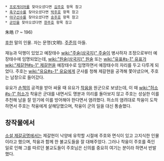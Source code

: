  * [[프로게이머]]를 찾아오셨다면 [[김주호]] 항목 참고
 * [[축구선수]]를 찾아오셨다면 [[박주호]] 항목 참고
 * [[야구선수]]를 찾아오셨다면 [[송주호]] 항목 참고
 * [[군인]]을 찾아오셨다면 [[한주호]] 항목 참고

朱皓
(? ~ 196)

[[후한]] 말의 인물. 자는 문명(文明). [[주준]]의 아들.

재능과 덕행이 있었고 예장태수 [[wiki:"주술(삼국지)" 주술]]이 병사하자 조정으로부터 예장태수에 임명되었는데, [[wiki:"원술(삼국지)" 원술]] 또는 [[wiki:"유표#s-1" 유표]]가 [[wiki:"제갈현#s-1" 제갈현]]을 예장태수로 임명하면서 예장태수의 자리를 두고 다투게 되었다. 주호는 [[wiki:"유요#s-1" 유요]]에게 군사를 청해 제갈현을 공격해 쫓아냈으며, 주호는 남창으로 들어갔다.

유요가 [[손책]]의 공격을 받아 싸울 때 유요가 [[착융]]을 원군으로 보냈는데, 이 때 [[wiki:"허소#s-1" 허소]]가 착융은 군대를 내면서도 명분과 의리를 돌아보지 않고 주호는 성실한 이를 추천해 남을 잘 믿기에 이를 방어해야 한다면서 염려했다. 허소의 염려대로 착융이 도착하면서 주호는 착융에게 살해당했으며, 착융이 군의 일을 대신 통솔했다.

== 창작물에서 ==
[[소설 제갈공명]]에서는 제갈현이 낙양에 유학할 시절에 주호와 면식이 있고 고지식한 인물이라고 했으며, 착융과 함께 한 불교도들을 잘 대해주었다. 그러나 착융이 주호를 죽인 일로 인해 그를 따르던 불교도들이 주호님은 신의를 중요히 여기는 분이라 하면서 반발했다.
